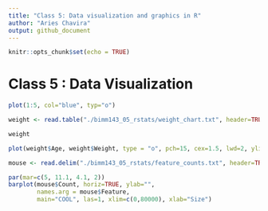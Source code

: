 ```yaml
---
title: "Class 5: Data visualization and graphics in R"
author: "Aries Chavira"
output: github_document
---
```


```r
knitr::opts_chunk$set(echo = TRUE)
```

# Class 5 : Data Visualization 


```r
plot(1:5, col="blue", typ="o")

weight <- read.table("./bimm143_05_rstats/weight_chart.txt", header=TRUE)

weight

plot(weight$Age, weight$Weight, type = "o", pch=15, cex=1.5, lwd=2, ylim=c(2,10), xlab = "Age", ylab = "Weight", main = "Weight vs Age", col="coral")

mouse <- read.delim("./bimm143_05_rstats/feature_counts.txt", header=TRUE)

par(mar=c(5, 11.1, 4.1, 2))
barplot(mouse$Count, horiz=TRUE, ylab="", 
        names.arg = mouse$Feature, 
        main="COOL", las=1, xlim=c(0,80000), xlab="Size")

```

